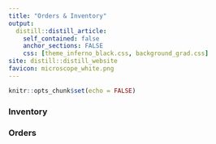 ```yaml
---
title: "Orders & Inventory"
output:
  distill::distill_article:
    self_contained: false
    anchor_sections: FALSE
    css: [theme_inferno_black.css, background_grad.css]
site: distill::distill_website
favicon: microscope_white.png
---
```


```r

knitr::opts_chunk$set(echo = FALSE)

```
  
### Inventory      


### Orders      


 <br>

 <br>

 <br>

  